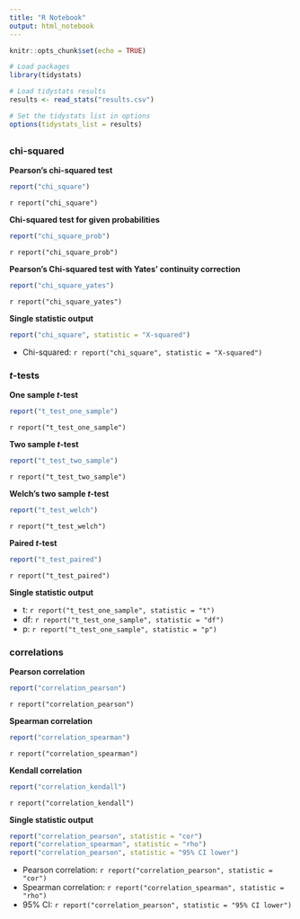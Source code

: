 ```yaml
---
title: "R Notebook"
output: html_notebook
---
```


```r
knitr::opts_chunk$set(echo = TRUE)

# Load packages
library(tidystats)

# Load tidystats results
results <- read_stats("results.csv")

# Set the tidystats list in options
options(tidystats_list = results)
```

## {.tabset}

### chi-squared

**Pearson's chi-squared test**
```r
report("chi_square")
```
`r report("chi_square")`

**Chi-squared test for given probabilities**
```r
report("chi_square_prob")
```
`r report("chi_square_prob")`

**Pearson's Chi-squared test with Yates' continuity correction
**
```r
report("chi_square_yates")
```
`r report("chi_square_yates")`

**Single statistic output**
```r
report("chi_square", statistic = "X-squared")
```

- Chi-squared: `r report("chi_square", statistic = "X-squared")`

### *t*-tests

**One sample *t*-test**
```r
report("t_test_one_sample")
```
`r report("t_test_one_sample")`


**Two sample *t*-test**
```r
report("t_test_two_sample")
```

`r report("t_test_two_sample")`

**Welch's two sample *t*-test**
```r
report("t_test_welch")
```

`r report("t_test_welch")`

**Paired *t*-test**
```r
report("t_test_paired")
```

`r report("t_test_paired")`

**Single statistic output**

- t: `r report("t_test_one_sample", statistic = "t")`
- df: `r report("t_test_one_sample", statistic = "df")`
- p: `r report("t_test_one_sample", statistic = "p")`

### correlations

**Pearson correlation**
```r
report("correlation_pearson")
```
`r report("correlation_pearson")`

**Spearman correlation**
```r
report("correlation_spearman")
```
`r report("correlation_spearman")`

**Kendall correlation**
```r
report("correlation_kendall")
```
`r report("correlation_kendall")`


**Single statistic output**
```r
report("correlation_pearson", statistic = "cor")
report("correlation_spearman", statistic = "rho")
report("correlation_pearson", statistic = "95% CI lower")
```

- Pearson correlation: `r report("correlation_pearson", statistic = "cor")`
- Spearman correlation: `r report("correlation_spearman", statistic = "rho")`
- 95% CI: `r report("correlation_pearson", statistic = "95% CI lower")`
